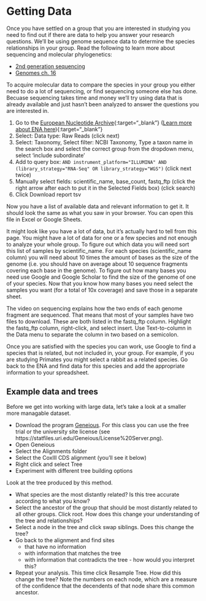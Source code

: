 # Getting Data

Once you have settled on a group that you are interested in studying you need to find out
if there are data to help you answer your research questions.
We'll be using genome sequence data to determine the species relationships in your group.
Read the following to learn more about sequencing and molecular phylogenetics:

* [2nd generation sequencing](https://www.youtube.com/watch?v=fCd6B5HRaZ8)
* [Genomes ch. 16](https://www.ncbi.nlm.nih.gov/books/NBK21122/)

To acquire molecular data to compare the species in your group 
you either need to do a lot of sequencing, or find sequencing someone else has done.
Becuase sequencing takes time and money we'll try using data that is already available
and just hasn't been analyzed to answer the questions you are interested in.

1. Go to the [European Nucleotide Archive](https://www.ebi.ac.uk/ena/browser/advanced-search){:target="_blank"}
 ([Learn more about ENA here](https://www.ebi.ac.uk/ena/browser/about)){:target="_blank"}
2. Select: Data type: Raw Reads (click next)
3. Select: Taxonomy, Select filter: NCBI Taxonomy, Type a taxon name in the search box and select the correct group from the dropdown menu, select 'include subordinate'
4. Add to query box: ` AND instrument_platform="ILLUMINA" AND (library_strategy="RNA-Seq" OR library_strategy="WGS")` (click next twice)
5. Manually select fields: scientific_name, base_count, fastq_ftp (click the right arrow after each to put it in the Selected Fields box) (click search)
6. Click Download report tsv

Now you have a list of available data and relevant information to get it.
It should look the same as what you saw in your browser.
You can open this file in Excel or Google Sheets.

It might look like you have a lot of data, but it's actually hard to tell from this page.
You might have a lot of data for one or a few species and not enough to analyze your whole group.
To figure out which data you will need sort this list of samples by scientific_name.
For each species (scientific_name column) you will need about 10 times the amount of bases as the size of the genome
(i.e. you should have on average about 10 sequence fragments covering each base in the genome).
To figure out how many bases you need use Google and Google Scholar to find the size of the genome of one of your species.
Now that you know how many bases you need select the samples you want (for a total of 10x coverage) and save those in a separate sheet.

The video on sequencing explains how the two ends of each genome fragment are sequenced.
That means that most of your samples have two files to download.
These are both listed in the fastq_ftp column.
Highlight the fastq_ftp column, right-click, and select insert.
Use Text-to-column in the Data menu to separate the column in two based on a semicolon.

Once you are satisfied with the species you can work,
use Google to find a species that is related, but not included in,
your group. For example, if you are studying Primates you might select a rabbit as a related species.
Go back to the ENA and find data for this species and add the appropriate information to your spreadsheet.

## Example data and trees

Before we get into working with large data, let's take a look at a smaller more managable dataset.

* Download the program [Geneious](https://www.geneious.com/). For this class you can use the free trial or the university site license (see https://statfiles.uri.edu/Geneious/License%20Server.png).
* Open Geneious
* Select the Alignments folder
* Select the CoxIII CDS alignment (you'll see it below)
* Right click and select Tree
* Experiment with different tree building options

Look at the tree produced by this method.

* What species are the most distantly related? Is this tree accurate according to what you know?
* Select the ancestor of the group that should be most distantly related to all other groups. Click root. How does this change your understanding of the tree and relationships?
* Select a node in the tree and click swap siblings. Does this change the tree?
* Go back to the alignment and find sites
  * that have no information
  * with information that matches the tree
  * with information that contradicts the tree - how would you interpret this?
* Repeat your analysis. This time click Resample Tree. How did this change the tree? Note the numbers on each node, which are a measure of the confidence that the decendents of that node share this common ancestor.


